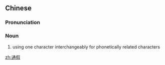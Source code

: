 ==Chinese==
{{zh-forms}}

===Pronunciation===
{{zh-pron
|m=tōngjiǎ
|cat=n
}}

===Noun===
{{zh-noun}}

# {{lb|zh|linguistics}} using one character interchangeably for phonetically related characters

[[zh:通假]]